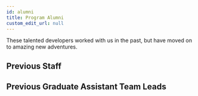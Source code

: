 ```yaml
---
id: alumni
title: Program Alumni 
custom_edit_url: null
---
```


These talented developers worked with us in the past, but have moved on to amazing new adventures.

## Previous Staff

<PrevStaff/>

## Previous Graduate Assistant Team Leads

<PrevGradTechLeads/>
